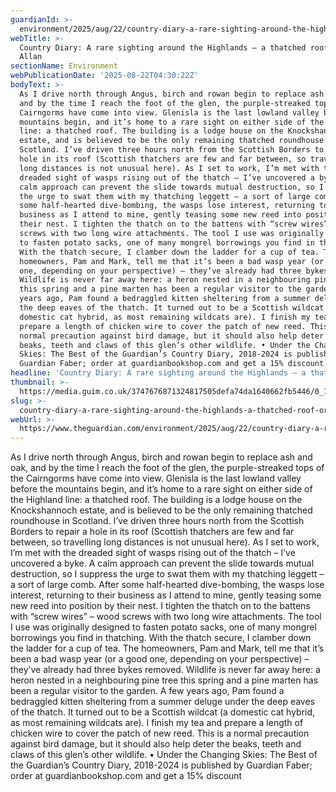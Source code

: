 ```yaml
---
guardianId: >-
  environment/2025/aug/22/country-diary-a-rare-sighting-around-the-highlands-a-thatched-roof
webTitle: >-
  Country Diary: A rare sighting around the Highlands – a thatched roof | Tom
  Allan
sectionName: Environment
webPublicationDate: '2025-08-22T04:30:22Z'
bodyText: >-
  As I drive north through Angus, birch and rowan begin to replace ash and oak,
  and by the time I reach the foot of the glen, the purple-streaked tops of the
  Cairngorms have come into view. Glenisla is the last lowland valley before the
  mountains begin, and it’s home to a rare sight on either side of the Highland
  line: a thatched roof. The building is a lodge house on the Knockshannoch
  estate, and is believed to be the only remaining thatched roundhouse in
  Scotland. I’ve driven three hours north from the Scottish Borders to repair a
  hole in its roof (Scottish thatchers are few and far between, so travelling
  long distances is not unusual here). As I set to work, I’m met with the
  dreaded sight of wasps rising out of the thatch – I’ve uncovered a byke. A
  calm approach can prevent the slide towards mutual destruction, so I suppress
  the urge to swat them with my thatching leggett – a sort of large comb. After
  some half-hearted dive-bombing, the wasps lose interest, returning to their
  business as I attend to mine, gently teasing some new reed into position by
  their nest. I tighten the thatch on to the battens with “screw wires” – wood
  screws with two long wire attachments. The tool I use was originally designed
  to fasten potato sacks, one of many mongrel borrowings you find in thatching.
  With the thatch secure, I clamber down the ladder for a cup of tea. The
  homeowners, Pam and Mark, tell me that it’s been a bad wasp year (or a good
  one, depending on your perspective) – they’ve already had three bykes removed.
  Wildlife is never far away here: a heron nested in a neighbouring pine tree
  this spring and a pine marten has been a regular visitor to the garden. A few
  years ago, Pam found a bedraggled kitten sheltering from a summer deluge under
  the deep eaves of the thatch. It turned out to be a Scottish wildcat (a
  domestic cat hybrid, as most remaining wildcats are). I finish my tea and
  prepare a length of chicken wire to cover the patch of new reed. This is a
  normal precaution against bird damage, but it should also help deter the
  beaks, teeth and claws of this glen’s other wildlife. • Under the Changing
  Skies: The Best of the Guardian’s Country Diary, 2018-2024 is published by
  Guardian Faber; order at guardianbookshop.com and get a 15% discount
headline: 'Country Diary: A rare sighting around the Highlands – a thatched roof'
thumbnail: >-
  https://media.guim.co.uk/3747676871324817505defa74da1640662fb5446/0_1063_2128_1702/500.jpg
slug: >-
  country-diary-a-rare-sighting-around-the-highlands-a-thatched-roof-or-tom-allan
webUrl: >-
  https://www.theguardian.com/environment/2025/aug/22/country-diary-a-rare-sighting-around-the-highlands-a-thatched-roof
---
```

As I drive north through Angus, birch and rowan begin to replace ash and oak, and by the time I reach the foot of the glen, the purple-streaked tops of the Cairngorms have come into view. Glenisla is the last lowland valley before the mountains begin, and it’s home to a rare sight on either side of the Highland line: a thatched roof. The building is a lodge house on the Knockshannoch estate, and is believed to be the only remaining thatched roundhouse in Scotland. I’ve driven three hours north from the Scottish Borders to repair a hole in its roof (Scottish thatchers are few and far between, so travelling long distances is not unusual here). As I set to work, I’m met with the dreaded sight of wasps rising out of the thatch – I’ve uncovered a byke. A calm approach can prevent the slide towards mutual destruction, so I suppress the urge to swat them with my thatching leggett – a sort of large comb. After some half-hearted dive-bombing, the wasps lose interest, returning to their business as I attend to mine, gently teasing some new reed into position by their nest. I tighten the thatch on to the battens with “screw wires” – wood screws with two long wire attachments. The tool I use was originally designed to fasten potato sacks, one of many mongrel borrowings you find in thatching. With the thatch secure, I clamber down the ladder for a cup of tea. The homeowners, Pam and Mark, tell me that it’s been a bad wasp year (or a good one, depending on your perspective) – they’ve already had three bykes removed. Wildlife is never far away here: a heron nested in a neighbouring pine tree this spring and a pine marten has been a regular visitor to the garden. A few years ago, Pam found a bedraggled kitten sheltering from a summer deluge under the deep eaves of the thatch. It turned out to be a Scottish wildcat (a domestic cat hybrid, as most remaining wildcats are). I finish my tea and prepare a length of chicken wire to cover the patch of new reed. This is a normal precaution against bird damage, but it should also help deter the beaks, teeth and claws of this glen’s other wildlife. • Under the Changing Skies: The Best of the Guardian’s Country Diary, 2018-2024 is published by Guardian Faber; order at guardianbookshop.com and get a 15% discount
